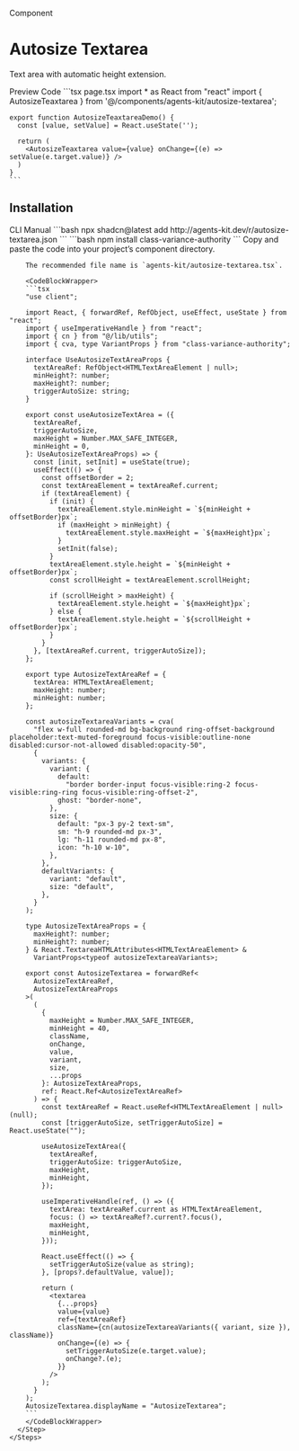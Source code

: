 
<Label>Component</Label>

# Autosize Textarea

Text area with automatic height extension.

<Tabs defaultValue="preview" className="w-full not-prose">
  <TabsList>
    <TabsTrigger value="preview">Preview</TabsTrigger>
    <TabsTrigger value="code">Code</TabsTrigger>
  </TabsList>
  <TabsContent value="preview">
    <Card className="w-full p-8 items-center">
      <AutosizeTextarea className='max-w-96 mx-auto' placeholder='Type your prompt here' />
    </Card>
  </TabsContent>
  <TabsContent value="code">
    ```tsx page.tsx
    import * as React from "react"
    import { AutosizeTeaxtarea } from '@/components/agents-kit/autosize-textarea';

    export function AutosizeTeaxtareaDemo() {
      const [value, setValue] = React.useState('');

      return (
        <AutosizeTeaxtarea value={value} onChange={(e) => setValue(e.target.value)} />
      )
    }
    ```
  </TabsContent>
</Tabs>

## Installation

<Tabs defaultValue="cli" className="w-full">
  <TabsList>
    <TabsTrigger value="cli">CLI</TabsTrigger>
    <TabsTrigger value="manual">Manual</TabsTrigger>
  </TabsList>
  <TabsContent value="cli">
    ```bash
    npx shadcn@latest add http://agents-kit.dev/r/autosize-textarea.json
    ```
  </TabsContent>
  <TabsContent value="manual">
    <Steps>
      <Step title='Install dependencies'>
        ```bash
        npm install class-variance-authority
        ```
      </Step>
      <Step title="Add component">
        Copy and paste the code into your project’s component directory.
        
        The recommended file name is `agents-kit/autosize-textarea.tsx`.

        <CodeBlockWrapper>
        ```tsx
        "use client";

        import React, { forwardRef, RefObject, useEffect, useState } from "react";
        import { useImperativeHandle } from "react";
        import { cn } from "@/lib/utils";
        import { cva, type VariantProps } from "class-variance-authority";

        interface UseAutosizeTextAreaProps {
          textAreaRef: RefObject<HTMLTextAreaElement | null>;
          minHeight?: number;
          maxHeight?: number;
          triggerAutoSize: string;
        }

        export const useAutosizeTextArea = ({
          textAreaRef,
          triggerAutoSize,
          maxHeight = Number.MAX_SAFE_INTEGER,
          minHeight = 0,
        }: UseAutosizeTextAreaProps) => {
          const [init, setInit] = useState(true);
          useEffect(() => {
            const offsetBorder = 2;
            const textAreaElement = textAreaRef.current;
            if (textAreaElement) {
              if (init) {
                textAreaElement.style.minHeight = `${minHeight + offsetBorder}px`;
                if (maxHeight > minHeight) {
                  textAreaElement.style.maxHeight = `${maxHeight}px`;
                }
                setInit(false);
              }
              textAreaElement.style.height = `${minHeight + offsetBorder}px`;
              const scrollHeight = textAreaElement.scrollHeight;

              if (scrollHeight > maxHeight) {
                textAreaElement.style.height = `${maxHeight}px`;
              } else {
                textAreaElement.style.height = `${scrollHeight + offsetBorder}px`;
              }
            }
          }, [textAreaRef.current, triggerAutoSize]);
        };

        export type AutosizeTextAreaRef = {
          textArea: HTMLTextAreaElement;
          maxHeight: number;
          minHeight: number;
        };

        const autosizeTextareaVariants = cva(
          "flex w-full rounded-md bg-background ring-offset-background placeholder:text-muted-foreground focus-visible:outline-none disabled:cursor-not-allowed disabled:opacity-50",
          {
            variants: {
              variant: {
                default:
                  "border border-input focus-visible:ring-2 focus-visible:ring-ring focus-visible:ring-offset-2",
                ghost: "border-none",
              },
              size: {
                default: "px-3 py-2 text-sm",
                sm: "h-9 rounded-md px-3",
                lg: "h-11 rounded-md px-8",
                icon: "h-10 w-10",
              },
            },
            defaultVariants: {
              variant: "default",
              size: "default",
            },
          }
        );

        type AutosizeTextAreaProps = {
          maxHeight?: number;
          minHeight?: number;
        } & React.TextareaHTMLAttributes<HTMLTextAreaElement> &
          VariantProps<typeof autosizeTextareaVariants>;

        export const AutosizeTextarea = forwardRef<
          AutosizeTextAreaRef,
          AutosizeTextAreaProps
        >(
          (
            {
              maxHeight = Number.MAX_SAFE_INTEGER,
              minHeight = 40,
              className,
              onChange,
              value,
              variant,
              size,
              ...props
            }: AutosizeTextAreaProps,
            ref: React.Ref<AutosizeTextAreaRef>
          ) => {
            const textAreaRef = React.useRef<HTMLTextAreaElement | null>(null);
            const [triggerAutoSize, setTriggerAutoSize] = React.useState("");

            useAutosizeTextArea({
              textAreaRef,
              triggerAutoSize: triggerAutoSize,
              maxHeight,
              minHeight,
            });

            useImperativeHandle(ref, () => ({
              textArea: textAreaRef.current as HTMLTextAreaElement,
              focus: () => textAreaRef?.current?.focus(),
              maxHeight,
              minHeight,
            }));

            React.useEffect(() => {
              setTriggerAutoSize(value as string);
            }, [props?.defaultValue, value]);

            return (
              <textarea
                {...props}
                value={value}
                ref={textAreaRef}
                className={cn(autosizeTextareaVariants({ variant, size }), className)}
                onChange={(e) => {
                  setTriggerAutoSize(e.target.value);
                  onChange?.(e);
                }}
              />
            );
          }
        );
        AutosizeTextarea.displayName = "AutosizeTextarea";
        ```
        </CodeBlockWrapper>
      </Step>
    </Steps>
  </TabsContent>
</Tabs>
